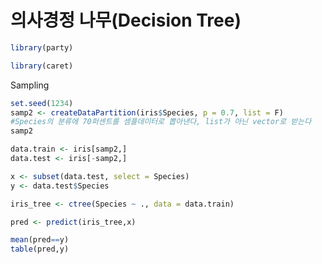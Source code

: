 # 의사경정 나무(Decision Tree)

```r
library(party)
```

```r
library(caret)
```

Sampling

```r
set.seed(1234)
samp2 <- createDataPartition(iris$Species, p = 0.7, list = F)
#Species의 분류에 70퍼센트를 셈플데이터로 뽑아낸다, list가 아닌 vector로 받는다
samp2
```

```r
data.train <- iris[samp2,]
data.test <- iris[-samp2,]
```

```r
x <- subset(data.test, select = Species)
y <- data.test$Species
```

```r
iris_tree <- ctree(Species ~ ., data = data.train)
```

```r
pred <- predict(iris_tree,x)
```

```r
mean(pred==y)
table(pred,y)
```
